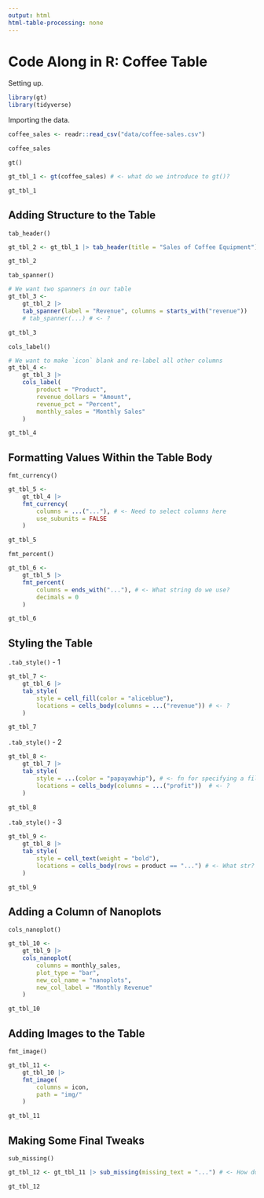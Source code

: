 ```yaml
---
output: html
html-table-processing: none
---
```


# Code Along in R: Coffee Table

Setting up.

```r
library(gt)
library(tidyverse)
```

Importing the data.

```r
coffee_sales <- readr::read_csv("data/coffee-sales.csv")

coffee_sales
```

`gt()`

```r
gt_tbl_1 <- gt(coffee_sales) # <- what do we introduce to gt()?

gt_tbl_1
```

## Adding Structure to the Table

`tab_header()`

```r
gt_tbl_2 <- gt_tbl_1 |> tab_header(title = "Sales of Coffee Equipment")

gt_tbl_2
```

`tab_spanner()`

```r
# We want two spanners in our table
gt_tbl_3 <-
    gt_tbl_2 |>
    tab_spanner(label = "Revenue", columns = starts_with("revenue"))
    # tab_spanner(...) # <- ?

gt_tbl_3
```

`cols_label()`

```r
# We want to make `icon` blank and re-label all other columns
gt_tbl_4 <-
    gt_tbl_3 |>
    cols_label(
        product = "Product",
        revenue_dollars = "Amount",
        revenue_pct = "Percent",
        monthly_sales = "Monthly Sales"
    )

gt_tbl_4
```

## Formatting Values Within the Table Body

`fmt_currency()`

```r
gt_tbl_5 <- 
    gt_tbl_4 |>
    fmt_currency(
        columns = ...("..."), # <- Need to select columns here
        use_subunits = FALSE
    )

gt_tbl_5
```

`fmt_percent()`

```r
gt_tbl_6 <-
    gt_tbl_5 |>
    fmt_percent(
        columns = ends_with("..."), # <- What string do we use?
        decimals = 0
    )

gt_tbl_6
```

## Styling the Table

`.tab_style()` - 1

```r
gt_tbl_7 <-
    gt_tbl_6 |>
    tab_style(
        style = cell_fill(color = "aliceblue"),
        locations = cells_body(columns = ...("revenue")) # <- ?
    )

gt_tbl_7
```

`.tab_style()` - 2

```r
gt_tbl_8 <-
    gt_tbl_7 |>
    tab_style(
        style = ...(color = "papayawhip"), # <- fn for specifying a fill?
        locations = cells_body(columns = ...("profit"))  # <- ?
    )

gt_tbl_8
```

`.tab_style()` - 3

```r
gt_tbl_9 <-
    gt_tbl_8 |>
    tab_style(
        style = cell_text(weight = "bold"),
        locations = cells_body(rows = product == "...") # <- What str?
    )

gt_tbl_9
```

## Adding a Column of Nanoplots

`cols_nanoplot()`

```r
gt_tbl_10 <-
    gt_tbl_9 |>
    cols_nanoplot(
        columns = monthly_sales, 
        plot_type = "bar",
        new_col_name = "nanoplots",
        new_col_label = "Monthly Revenue" 
    )

gt_tbl_10
```

## Adding Images to the Table

`fmt_image()`

```r
gt_tbl_11 <-
    gt_tbl_10 |>
    fmt_image(
        columns = icon,
        path = "img/"
    )

gt_tbl_11
```

## Making Some Final Tweaks

`sub_missing()`

```r
gt_tbl_12 <- gt_tbl_11 |> sub_missing(missing_text = "...") # <- How do we replace with blanks?

gt_tbl_12
```
